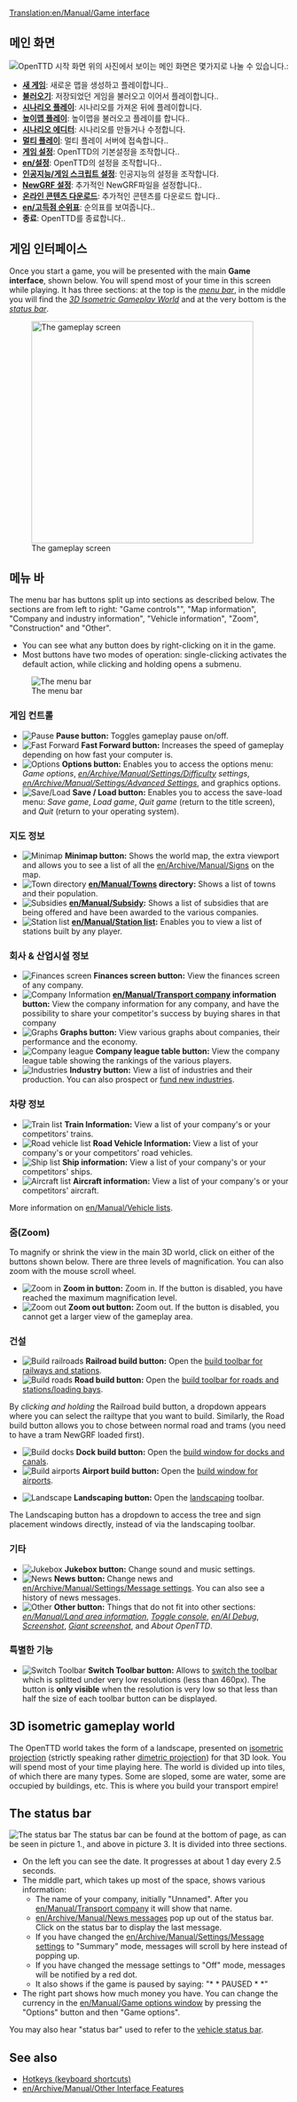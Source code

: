 [[Translation:en/Manual/Game interface]]
{{en/Manual/Navigation}}
== 메인 화면 ==
[[File:ko/Manual/Intro screenKo.jpeg|frame|center|OpenTTD 시작 화면 ]]
위의 사진에서 보이는 메인 화면은 몇가지로 나눌 수 있습니다.:
* '''[[en/Manual/New game|새 게임]]''': 새로운 맵을 생성하고 플레이합니다..
* '''[[en/Archive/Manual/Savegame|불러오기]]''': 저장되었던 게임을 불러오고 이어서 플레이합니다..
* '''[[en/Archive/Manual/Scenario|시나리오 플레이]]''': 시나리오를 가져온 뒤에 플레이합니다.
* '''[[en/Manual/Heightmap|높이맵 플레이]]''': 높이맵을 불러오고 플레이를 합니다..
* '''[[en/Manual/Scenario editor|시나리오 에디터]]''': 시나리오를 만들거나 수정합니다.
* '''[[en/Manual/Multiplayer|멀티 플레이]]''': 멀티 플레이 서버에 접속합니다..
* '''[[en/Manual/Game options window|게임 설정]]''': OpenTTD의 기본설정을 조작합니다..
* '''[[en/설정]]''': OpenTTD의 설정을 조작합니다..
* '''[[en/Manual/AI settings|인공지능/게임 스크립트 설정]]''': 인공지능의 설정을 조작합니다.
* '''[[en/Manual/NewGRF|NewGRF 설정]]''': 추가적인 NewGRF파일을 설정합니다..
* '''[[en/Manual/Online content|온라인 콘텐츠 다운로드]]''': 추가적인 콘텐츠를 다운로드 합니다..
* '''[[en/고득점 순위표]]''': 순의표를 보여줍니다..
* '''종료''': OpenTTD를 종료합니다..

==게임 인터페이스==
Once you start a game, you will be presented with the main '''Game interface''', shown below. You will spend most of your time in this screen while playing. It has three sections: at the top is the ''[[#the-menu-bar|menu bar]]'', in the middle you will find the ''[[#3d-isometric-gameplay-world|3D Isometric Gameplay World]]'' and at the very bottom is the ''[[#the-status-bar|status bar]]''.

[[File:en/Manual/Interface.png|thumb|none|400px|The gameplay screen]]

==메뉴 바==
The menu bar has buttons split up into sections as described below. The sections are from left to right: "Game controls"", "Map information", "Company and industry information", "Vehicle information", "Zoom", "Construction" and "Other".
* You can see what any button does by right-clicking on it in the game.  
* Most buttons have two modes of operation: single-clicking activates the default action, while clicking and holding opens a submenu.
[[File:en/Manual/Menu bar.png|none|frame|The menu bar]]

===게임 컨트롤===
*[[File:en/Manual/Pause button.png|Pause]] '''Pause button:''' Toggles gameplay pause on/off.
*[[File:en/Manual/Fast Forward button.png|Fast Forward]] '''Fast Forward button:''' Increases the speed of gameplay depending on how fast your computer is.
*[[File:en/Manual/Options button.png|Options]] '''Options button:''' Enables you to access the options menu: ''Game options'', ''[[en/Archive/Manual/Settings/Difficulty]] settings'', ''[[en/Archive/Manual/Settings/Advanced Settings]]'', and graphics options.
*[[File:en/Manual/Save Load button.png|Save/Load]] '''Save / Load button:''' Enables you to access the save-load menu: ''Save game'', ''Load game'', ''Quit game'' (return to the title screen), and ''Quit'' (return to your operating system).

===지도 정보===
*[[File:en/Manual/Minimap button.png|Minimap]] '''Minimap button:''' Shows the world map, the extra viewport and allows you to see a list of all the [[en/Archive/Manual/Signs]] on the map.
*[[File:en/Manual/Town directory button.png|Town directory]] '''[[en/Manual/Towns]] directory:''' Shows a list of towns and their population.
*[[File:en/Manual/Subsidies button.png|Subsidies]] '''[[en/Manual/Subsidy]]:''' Shows a list of subsidies that are being offered and have been awarded to the various companies.
*[[File:en/Manual/Station list button.png|Station list]] '''[[en/Manual/Station list]]:''' Enables you to view a list of stations built by any player.

===회사 & 산업시설 정보===
*[[File:en/Manual/Finances screen button.png|Finances screen]] '''Finances screen button:''' View the finances screen of any company.
*[[File:en/Manual/Company information button.png|Company Information]] '''[[en/Manual/Transport company]] information button:''' View the company information for any company, and have the possibility to share your competitor's success by buying shares in that company
*[[File:en/Manual/Graphs button.png|Graphs]] '''Graphs button:''' View various graphs about companies, their performance and the economy.
*[[File:en/Manual/Company league table button.png|Company league]] '''Company league table button:''' View the company league table showing the rankings of the various players.
*[[File:en/Manual/Industry button.png|Industries]] '''Industry button:''' View a list of industries and their production. You can also prospect or [[en/Manual/Industries#funding-new-industries|fund new industries]].

===차량 정보===
*[[File:en/Manual/Train Information button.png|Train list]] '''Train Information:''' View a list of your company's or your competitors' trains.
*[[File:en/Manual/Road Vehicle Information button.png|Road vehicle list]] '''Road Vehicle Information:''' View a list of your company's or your competitors' road vehicles.
*[[File:en/Manual/Ship Information button.png|Ship list]] '''Ship information:''' View a list of your company's or your competitors' ships.
*[[File:en/Manual/Aircraft Information button.png|Aircraft list]] '''Aircraft information:''' View a list of your company's or your competitors' aircraft.

More information on [[en/Manual/Vehicle lists]].

===줌(Zoom)===
To magnify or shrink the view in the main 3D world, click on either of the buttons shown below. There are three levels of magnification.  You can also zoom with the mouse scroll wheel.
*[[File:en/Manual/Zoom in button.png|Zoom in]] '''Zoom in button:''' Zoom in. If the button is disabled, you have reached the maximum magnification level.
*[[File:en/Manual/Zoom out button.png|Zoom out]] '''Zoom out button:''' Zoom out. If the button is disabled, you cannot get a larger view of the gameplay area.

===건설===
*[[File:en/Manual/Railroad build button.png|Build railroads]] '''Railroad build button:''' Open the [[en/Manual/Railway construction|build toolbar for railways and stations]].
*[[File:en/Manual/Road build button.png|Build roads]] '''Road build button:''' Open the [[en/Manual/Roadway construction|build toolbar for roads and stations/loading bays]].

By ''clicking and holding'' the Railroad build button, a dropdown appears where you can select the railtype that you want to build. Similarly, the Road build button allows you to chose between normal road and trams (you need to have a tram NewGRF loaded first).

*[[File:en/Manual/Dock build button.png|Build docks]] '''Dock build button:''' Open the [[en/Manual/Waterway construction|build window for docks and canals]].
*[[File:en/Manual/Airport build button.png|Build airports]] '''Airport build button:''' Open the [[en/Manual/Airport construction|build window for airports]].

*[[File:en/Manual/Landscaping button.png|Landscape]] '''Landscaping button:''' Open the [[en/Manual/Landscaping|landscaping]] toolbar.

The Landscaping button has a dropdown to access the tree and sign placement windows directly, instead of via the landscaping toolbar.

===기타===
*[[File:en/Manual/Sound Music button.png|Jukebox]] '''Jukebox button:''' Change sound and music settings.
*[[File:en/Manual/News button.png|News]] '''News button:''' Change news and [[en/Archive/Manual/Settings/Message settings]]. You can also see a history of news messages.
*[[File:en/Manual/Other button.png|Other]] '''Other button:''' Things that do not fit into other sections: ''[[en/Manual/Land area information]]'', ''[[en/Manual/Console|Toggle console]]'', ''[[en/AI Debug]]'', ''[[en/Manual/Screenshot|Screenshot]]'', ''[[en/Manual/Screenshot|Giant screenshot]]'', and ''About OpenTTD''.

===특별한 기능===
*[[File:en/Manual/ToggleButton.png|Switch Toolbar]] '''Switch Toolbar button:''' Allows to [[en/Switch toolbar|switch the toolbar]] which is splitted under very low resolutions (less than 460px). The button is '''only visible''' when the resolution is very low so that less than half the size of each toolbar button can be displayed.

==3D isometric gameplay world==
The OpenTTD world takes the form of a landscape, presented on [http://en.wikipedia.org/wiki/Video_games_with_isometric_graphics isometric projection] (strictly speaking rather [http://en.wikipedia.org/wiki/Dimetric_projection#Three_types_of_axonometric_projections dimetric projection]) for that 3D look.  You will spend most of your time playing here.  The world is divided up into tiles, of which there are many types.  Some are sloped, some are water, some are occupied by buildings, etc. This is where you build your transport empire!

==The status bar==
[[File:en/Manual/Status-bar.png|none|frame|The status bar]]
The status bar can be found at the bottom of page, as can be seen in picture 1., and above in picture 3. It is divided into three sections. 
*On the left you can see the date. It progresses at about 1 day every 2.5 seconds.
*The middle part, which takes up most of the space, shows various information:
**The name of your company, initially "Unnamed". After you [[en/Manual/Transport company]] it will show that name. 
**[[en/Archive/Manual/News messages]] pop up out of the status bar. Click on the status bar to display the last message.
**If you have changed the [[en/Archive/Manual/Settings/Message settings]] to "Summary" mode, messages will scroll by here instead of popping up.
**If you have changed the message settings to "Off" mode, messages will be notified by a red dot.
**It also shows if the game is paused by saying: "* * PAUSED * *"
*The right part shows how much money you have. You can change the currency in the [[en/Manual/Game options window]] by pressing the "Options" button and then "Game options".

You may also hear "status bar" used to refer to the [[en/Manual/Status bar|vehicle status bar]].

==See also==
* [[en/Manual/Hotkeys|Hotkeys (keyboard shortcuts)]]
* [[en/Archive/Manual/Other Interface Features]]